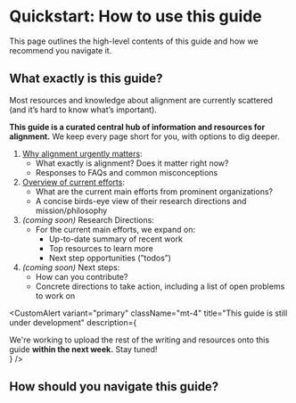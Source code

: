 
# Quickstart: How to use this guide

<Promise>
  This page outlines the high-level contents of this guide and how we recommend
  you navigate it.
</Promise>

## What exactly is this guide?

Most resources and knowledge about alignment are currently scattered (and it’s hard to know what’s important).

**This guide is a curated central hub of information and resources for alignment.** We keep every page short for you, with options to dig deeper.

1. [Why alignment urgently matters](/why-alignment):
   - What exactly is alignment? Does it matter right now?
   - Responses to FAQs and common misconceptions
2. [Overview of current efforts](/overview-current-efforts):
   - What are the current main efforts from prominent organizations?
   - A concise birds-eye view of their research directions and mission/philosophy
3. <i className="text-gray-700/70">(coming soon)</i> Research Directions:
   - For the current main efforts, we expand on:
     - Up-to-date summary of recent work
     - Top resources to learn more
     - Next step opportunities (”todos”)
4. <i className="text-gray-700/70">(coming soon)</i> Next steps:
   - How can you contribute?
   - Concrete directions to take action, including a list of open problems to work on

<CustomAlert variant="primary" className="mt-4" title="This guide is still under development" description={<div>We're working to upload the rest of the writing and resources onto this guide <b>within the next week.</b> Stay tuned!</div>} />

## How should you navigate this guide?

<CustomAlert variant="warning" title="This section is incomplete" variant="warning" description="As we fill out the rest of the guide, we'll be updating this section with which pages you should start with and visit next (based on what you're looking for)." />
